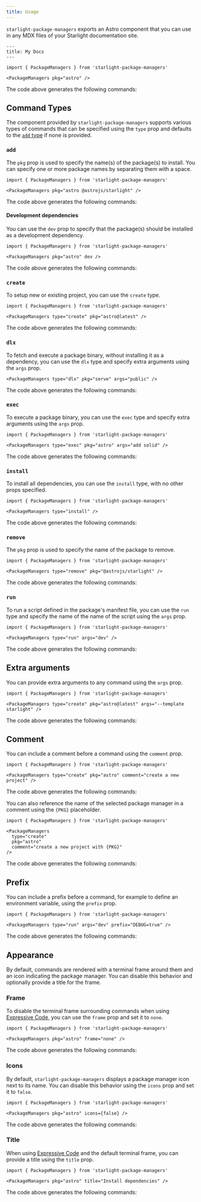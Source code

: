 ```yaml
---
title: Usage
---
```



`starlight-package-managers` exports an Astro component that you can use in any MDX files of your Starlight documentation site.

```mdx title="src/content/docs/example.mdx"
---
title: My Docs
---

import { PackageManagers } from 'starlight-package-managers'

<PackageManagers pkg="astro" />
```

The code above generates the following commands:

<PackageManagers pkg="astro" />

## Command Types

The component provided by `starlight-package-managers` supports various types of commands that can be specified using the `type` prop and defaults to the [`add` type](#add) if none is provided.

### `add`

The `pkg` prop is used to specify the name(s) of the package(s) to install. You can specify one or more package names by separating them with a space.

```mdx title="src/content/docs/example.mdx" 'pkg="astro @astrojs/starlight"'
import { PackageManagers } from 'starlight-package-managers'

<PackageManagers pkg="astro @astrojs/starlight" />
```

The code above generates the following commands:

<PackageManagers pkg="astro @astrojs/starlight" />

#### Development dependencies

You can use the `dev` prop to specify that the package(s) should be installed as a development dependency.

```mdx title="src/content/docs/example.mdx" "dev"
import { PackageManagers } from 'starlight-package-managers'

<PackageManagers pkg="astro" dev />
```

The code above generates the following commands:

<PackageManagers pkg="astro" dev />

### `create`

To setup new or existing project, you can use the `create` type.

```mdx title="src/content/docs/example.mdx" 'type="create"'
import { PackageManagers } from 'starlight-package-managers'

<PackageManagers type="create" pkg="astro@latest" />
```

The code above generates the following commands:

<PackageManagers type="create" pkg="astro@latest" />

### `dlx`

To fetch and execute a package binary, without installing it as a dependency, you can use the `dlx` type and specify extra arguments using the `args` prop.

```mdx title="src/content/docs/example.mdx" 'type="dlx"'
<PackageManagers type="dlx" pkg="serve" args="public" />
```

The code above generates the following commands:

<PackageManagers type="dlx" pkg="serve" args="public" />

### `exec`

To execute a package binary, you can use the `exec` type and specify extra arguments using the `args` prop.

```mdx title="src/content/docs/example.mdx" 'type="exec"' 'args="add solid"'
import { PackageManagers } from 'starlight-package-managers'

<PackageManagers type="exec" pkg="astro" args="add solid" />
```

The code above generates the following commands:

<PackageManagers type="exec" pkg="astro" args="add solid" />

### `install`

To install all dependencies, you can use the `install` type, with no other props specified.

```mdx title="src/content/docs/example.mdx" 'type="install"'
import { PackageManagers } from 'starlight-package-managers'

<PackageManagers type="install" />
```

The code above generates the following commands:

<PackageManagers type="install" />

### `remove`

The `pkg` prop is used to specify the name of the package to remove.

```mdx title="src/content/docs/example.mdx" 'type="remove"'
import { PackageManagers } from 'starlight-package-managers'

<PackageManagers type="remove" pkg="@astrojs/starlight" />
```

The code above generates the following commands:

<PackageManagers type="remove" pkg="@astrojs/starlight" />

### `run`

To run a script defined in the package's manifest file, you can use the `run` type and specify the name of the name of the script using the `args` prop.

```mdx title="src/content/docs/example.mdx" 'type="run"' 'args="dev"'
import { PackageManagers } from 'starlight-package-managers'

<PackageManagers type="run" args="dev" />
```

The code above generates the following commands:

<PackageManagers type="run" args="dev" />

## Extra arguments

You can provide extra arguments to any command using the `args` prop.

```mdx title="src/content/docs/example.mdx" 'args="--template starlight"'
import { PackageManagers } from 'starlight-package-managers'

<PackageManagers type="create" pkg="astro@latest" args="--template starlight" />
```

The code above generates the following commands:

<PackageManagers type="create" pkg="astro@latest" args="--template starlight" />

## Comment

You can include a comment before a command using the `comment` prop.

```mdx title="src/content/docs/example.mdx" 'comment="create a new project"'
import { PackageManagers } from 'starlight-package-managers'

<PackageManagers type="create" pkg="astro" comment="create a new project" />
```

The code above generates the following commands:

<PackageManagers type="create" pkg="astro" comment="create a new project" />

You can also reference the name of the selected package manager in a comment using the `{PKG}` placeholder.

```mdx title="src/content/docs/example.mdx" "{PKG}"
import { PackageManagers } from 'starlight-package-managers'

<PackageManagers
  type="create"
  pkg="astro"
  comment="create a new project with {PKG}"
/>
```

The code above generates the following commands:

<PackageManagers
  type="create"
  pkg="astro"
  comment="create a new project with {PKG}"
/>

## Prefix

You can include a prefix before a command, for example to define an environment variable, using the `prefix` prop.

```mdx title="src/content/docs/example.mdx" 'prefix="DEBUG=true"'
import { PackageManagers } from 'starlight-package-managers'

<PackageManagers type="run" args="dev" prefix="DEBUG=true" />
```

The code above generates the following commands:

<PackageManagers type="run" args="dev" prefix="DEBUG=true" />

## Appearance

By default, commands are rendered with a terminal frame around them and an icon indicating the package manager.
You can disable this behavior and optionally provide a title for the frame.

### Frame

To disable the terminal frame surrounding commands when using [Expressive Code](https://starlight.astro.build/reference/configuration/#expressivecode), you can use the `frame` prop and set it to `none`.

```mdx title="src/content/docs/example.mdx" 'frame="none"'
import { PackageManagers } from 'starlight-package-managers'

<PackageManagers pkg="astro" frame="none" />
```

The code above generates the following commands:

<PackageManagers pkg="astro" frame="none" />

### Icons

By default, `starlight-package-managers` displays a package manager icon next to its name.
You can disable this behavior using the `icons` prop and set it to `false`.

```mdx title="src/content/docs/example.mdx" 'icons={false}'
import { PackageManagers } from 'starlight-package-managers'

<PackageManagers pkg="astro" icons={false} />
```

The code above generates the following commands:

<PackageManagers pkg="astro" icons={false} />

### Title

When using [Expressive Code](https://starlight.astro.build/reference/configuration/#expressivecode) and the default terminal frame, you can provide a title using the `title` prop.

```mdx title="src/content/docs/example.mdx" 'title="Install dependencies"'
import { PackageManagers } from 'starlight-package-managers'

<PackageManagers pkg="astro" title="Install dependencies" />
```

The code above generates the following commands:

<PackageManagers pkg="astro" title="Install dependencies" />
